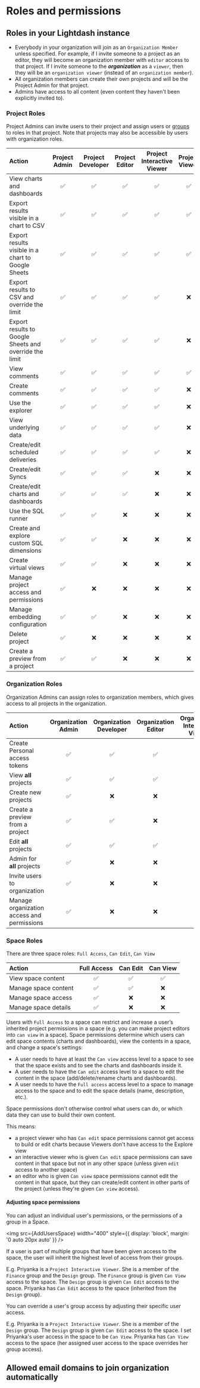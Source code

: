 
# Roles and permissions

## Roles in your Lightdash instance

- Everybody in your organization will join as an `Organization Member` unless specified. For example, if I invite someone to a project as an editor, they will become an organization member with `editor` access to that project. If I invite someone to the **_organization_** as a `viewer`, then they will be an `organization viewer` (instead of an `organization member`).
- All organization members can create their own projects and will be the Project Admin for that project.
- Admins have access to all content (even content they haven't been explicitly invited to).

### Project Roles

Project Admins can invite users to their project and assign users or [groups](/references/groups.mdx) to roles in that project. Note that projects may also be
accessible by users with organization roles.

| Action                                                 | Project Admin | Project Developer | Project Editor | Project Interactive Viewer | Project Viewer |
| :----------------------------------------------------- | :-----------: | :---------------: | :------------: | :------------------------: | :------------: |
| View charts and dashboards                             |      ✅       |        ✅         |       ✅       |             ✅             |       ✅       |
| Export results visible in a chart to CSV               |      ✅       |        ✅         |       ✅       |             ✅             |       ✅       |
| Export results visible in a chart to Google Sheets     |      ✅       |        ✅         |       ✅       |             ✅             |       ✅       |
| Export results to CSV and override the limit           |      ✅       |        ✅         |       ✅       |             ✅             |       ❌       |
| Export results to Google Sheets and override the limit |      ✅       |        ✅         |       ✅       |             ✅             |       ❌       |
| View comments                                          |      ✅       |        ✅         |       ✅       |             ✅             |       ✅       |
| Create comments                                        |      ✅       |        ✅         |       ✅       |             ✅             |       ❌       |
| Use the explorer                                       |      ✅       |        ✅         |       ✅       |             ✅             |       ❌       |
| View underlying data                                   |      ✅       |        ✅         |       ✅       |             ✅             |       ❌       |
| Create/edit scheduled deliveries                       |      ✅       |        ✅         |       ✅       |             ✅             |       ❌       |
| Create/edit Syncs                                      |      ✅       |        ✅         |       ✅       |             ❌             |       ❌       |
| Create/edit charts and dashboards                      |      ✅       |        ✅         |       ✅       |             ❌             |       ❌       |
| Use the SQL runner                                     |      ✅       |        ✅         |       ❌       |             ❌             |       ❌       |
| Create and explore custom SQL dimensions               |      ✅       |        ✅         |       ❌       |             ❌             |       ❌       |
| Create virtual views                                   |      ✅       |        ✅         |       ❌       |             ❌             |       ❌       |
| Manage project access and permissions                  |      ✅       |        ❌         |       ❌       |             ❌             |       ❌       |
| Manage embedding configuration                         |      ✅       |        ✅         |       ❌       |             ❌             |       ❌       |
| Delete project                                         |      ✅       |        ❌         |       ❌       |             ❌             |       ❌       |
| Create a preview from a project                        |      ✅       |        ✅         |       ❌       |             ❌             |       ❌       |

### Organization Roles

Organization Admins can assign roles to organization members, which gives access to all projects in the organization.

| Action                                     | Organization Admin | Organization Developer | Organization Editor | Organization Interactive Viewer | Organization Viewer | Organization Member |
| :----------------------------------------- | :----------------: | :--------------------: | :-----------------: | :-----------------------------: | :-----------------: | :-----------------: |
| Create Personal access tokens              |         ✅         |           ✅           |         ✅          |               ✅                |         ✅          |         ✅          |
| View **all** projects                      |         ✅         |           ✅           |         ✅          |               ✅                |         ✅          |         ❌          |
| Create new projects                        |         ✅         |           ❌           |         ❌          |               ❌                |         ❌          |         ❌          |
| Create a preview from a project            |         ✅         |           ✅           |         ❌          |               ❌                |         ❌          |         ❌          |
| Edit **all** projects                      |         ✅         |           ✅           |         ✅          |               ❌                |         ❌          |         ❌          |
| Admin for **all** projects                 |         ✅         |           ❌           |         ❌          |               ❌                |         ❌          |         ❌          |
| Invite users to organization               |         ✅         |           ❌           |         ❌          |               ❌                |         ❌          |         ❌          |
| Manage organization access and permissions |         ✅         |           ❌           |         ❌          |               ❌                |         ❌          |         ❌          |

### Space Roles

There are three space roles: `Full Access`, `Can Edit`, `Can View`

| Action               | Full Access | Can Edit | Can View |
| :------------------- | :---------: | :------: | :------: |
| View space content   |     ✅      |    ✅    |    ✅    |
| Manage space content |     ✅      |    ✅    |    ❌    |
| Manage space access  |     ✅      |    ❌    |    ❌    |
| Manage space details |     ✅      |    ❌    |    ❌    |

Users with `Full Access` to a space can restrict and increase a user’s inherited project permissions in a space (e.g. you can make project editors into `can view` in a space). Space permissions determine which users can edit space contents (charts and dashboards), view the contents in a space, and change a space's settings:

- A user needs to have at least the `Can view` access level to a space to see that the space exists and to see the charts and dashboards inside it.
- A user needs to have the `Can edit` access level to a space to edit the content in the space (add/delete/rename charts and dashboards).
- A user needs to have the `Full access` access level to a space to manage access to the space and to edit the space details (name, description, etc.).

Space permissions don't otherwise control what users can do, or which data they can use to build their own content.

This means:

- a project viewer who has `Can edit` space permissions cannot get access to build or edit charts because Viewers don't have access to the Explore view
- an interactive viewer who is given `Can edit` space permissions can save content in that space but not in any other space (unless given `edit` access to another space)
- an editor who is given `Can view` space permissions cannot edit the content in that space, but they can create/edit content in other parts of the project (unless they're given `Can view` access).

#### Adjusting space permissions

You can adjust an individual user's permissions, or the permissions of a group in a Space.

<img
  src={AddUsersSpace}
  width="400"
  style={{ display: 'block', margin: '0 auto 20px auto' }}
/>

If a user is part of multiple groups that have been given access to the space, the user will inherit the highest level of access from their groups.

E.g. Priyanka is a `Project Interactive Viewer`. She is a member of the `Finance` group and the `Design` group. The `Finance` group is given `Can View` access to the space. The `Design` group is given `Can Edit` access to the space. Priyanka has `Can Edit` access to the space (inherited from the `Design` group).

You can override a user's group access by adjusting their specific user access.

E.g. Priyanka is a `Project Interactive Viewer`. She is a member of the `Design` group. The `Design` group is given `Can Edit` access to the space. I set Priyanka's user access in the space to be `Can View`. Priyanka has `Can View` access to the space (her assigned user access to the space overrides her group access).

## Allowed email domains to join organization automatically

<AllowedEmailDomains />
